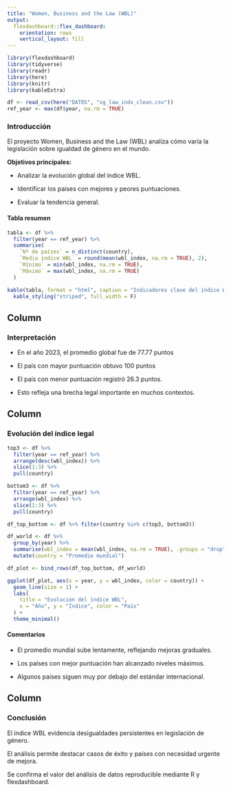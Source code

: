 ```yaml
---
title: "Women, Business and the Law (WBL)"
output: 
  flexdashboard::flex_dashboard:
    orientation: rows
    vertical_layout: fill
---
```


```r
library(flexdashboard)
library(tidyverse)
library(readr)
library(here)
library(knitr)
library(kableExtra)

df <- read_csv(here("DATOS", "sg_law_indx_clean.csv"))
ref_year <- max(df$year, na.rm = TRUE)
```
 
### Introducción

El proyecto Women, Business and the Law (WBL) analiza cómo varía la legislación sobre igualdad de género en el mundo.

**Objetivos principales:**

- Analizar la evolución global del índice WBL.

- Identificar los países con mejores y peores puntuaciones.

- Evaluar la tendencia general.

#### Tabla resumen

```r

tabla <- df %>%
  filter(year == ref_year) %>%
  summarise(
    `Nº de países` = n_distinct(country),
    `Media índice WBL` = round(mean(wbl_index, na.rm = TRUE), 2),
    `Mínimo` = min(wbl_index, na.rm = TRUE),
    `Máximo` = max(wbl_index, na.rm = TRUE)
  )

kable(tabla, format = "html", caption = "Indicadores clave del índice WBL") %>%
  kable_styling("striped", full_width = F)

```
Column {data-width=50}
---------------------------------------------------------------------------

### Interpretación

- En el año 2023, el promedio global fue de 77.77 puntos

- El país con mayor puntuación obtuvo 100 puntos

- El país con menor puntuación registró 26.3 puntos.

- Esto refleja una brecha legal importante en muchos contextos.


Column {data-width=50}
-----------------------------------------------------------------------

### Evolución del índice legal


```r
top3 <- df %>%
  filter(year == ref_year) %>%
  arrange(desc(wbl_index)) %>%
  slice(1:3) %>%
  pull(country)

bottom3 <- df %>%
  filter(year == ref_year) %>%
  arrange(wbl_index) %>%
  slice(1:3) %>%
  pull(country)

df_top_bottom <- df %>% filter(country %in% c(top3, bottom3))

df_world <- df %>%
  group_by(year) %>%
  summarise(wbl_index = mean(wbl_index, na.rm = TRUE), .groups = "drop") %>%
  mutate(country = "Promedio mundial")

df_plot <- bind_rows(df_top_bottom, df_world)

ggplot(df_plot, aes(x = year, y = wbl_index, color = country)) +
  geom_line(size = 1) +
  labs(
    title = "Evolución del índice WBL",
    x = "Año", y = "Índice", color = "País"
  ) +
  theme_minimal()


```

#### Comentarios

- El promedio mundial sube lentamente, reflejando mejoras graduales.

- Los países con mejor puntuación han alcanzado niveles máximos.

- Algunos países siguen muy por debajo del estándar internacional.

Column {data-width=50}
----------------------------------------------------------------------

### Conclusión

El índice WBL evidencia desigualdades persistentes en legislación de género.

El análisis permite destacar casos de éxito y países con necesidad urgente de mejora.

Se confirma el valor del análisis de datos reproducible mediante R y flexdashboard.
